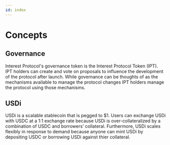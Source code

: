 ```yaml
---
id: index
---
```


# Concepts 

## Governance


Interest Protocol's governance token is the Interest Protocol Token (IPT). IPT holders can create and vote on proposals to influence the development of the protocol after launch. While governance can be thoughts of as the mechanisms available to manage the protocol changes IPT holders manage the protocol using those mechanisms.

## USDi

USDi is a scalable stablecoin that is pegged to $1. Users can exchange USDi with USDC at a 1:1 exchange rate because USDi is over-collateralized by a combination of USDC and borrowers’ collateral. Furthermore, USDi scales flexibly in response to demand because anyone can mint USDi by depositing USDC or borrowing USDi against thier collateral.

<DocCardList items={useCurrentSidebarCategory().items}/>
